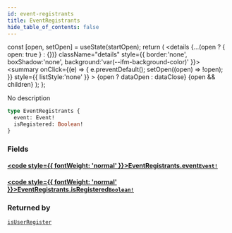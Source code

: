 ```yaml
---
id: event-registrants
title: EventRegistrants
hide_table_of_contents: false
---
```







  const [open, setOpen] = useState(startOpen);
  return (
    <details {...(open ? { open: true } : {})} className="details" style={{ border:'none', boxShadow:'none', background:'var(--ifm-background-color)' }}>
      <summary
        onClick={(e) => {
          e.preventDefault();
          setOpen((open) => !open);
        }}
        style={{ listStyle:'none' }}
      >
      {open ? dataOpen : dataClose}
      </summary>
      {open && children}
    </details>
  );
};




No description


```graphql
type EventRegistrants {
  event: Event!
  isRegistered: Boolean!
}
```


### Fields

#### [<code style={{ fontWeight: 'normal' }}>EventRegistrants.<b>event</b></code>](#)<Bullet />[`Event!`](/schema/objects/event) <Badge class="secondary" text="non-null"/> <Badge class="secondary" text="object"/>
> 
> 

#### [<code style={{ fontWeight: 'normal' }}>EventRegistrants.<b>isRegistered</b></code>](#)<Bullet />[`Boolean!`](/schema/scalars/boolean) <Badge class="secondary" text="non-null"/> <Badge class="secondary" text="scalar"/>
> 
> 



### Returned by

[`isUserRegister`](/schema/queries/is-user-register)  <Badge class="secondary" text="query"/>


